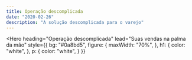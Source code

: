 ```yaml
---
title: Operação descomplicada
date: "2020-02-26"
description: "A solução descomplicada para o varejo"
---
```

<Hero
  heading="Operação descomplicada"
  lead="Suas vendas na palma da mão"
  style={{
    bg: "#0a8bd5",
    figure: {
      maxWidth: "70%",
    },
    h1: {
      color: "white",
    },
    p: {
      color: "white",
    }
  }}
>
</Hero>
